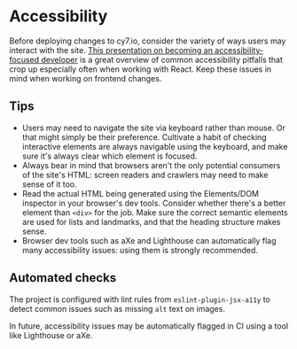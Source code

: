 
<Meta title="Guides / Accessibility" />

# Accessibility

Before deploying changes to cy7.io, consider the variety of ways users may interact with the site. [This presentation on becoming an accessibility-focused developer](https://noti.st/aitchiss/feJCV3) is a great overview of common accessibility pitfalls that crop up especially often when working with React. Keep these issues in mind when working on frontend changes.

## Tips

- Users may need to navigate the site via keyboard rather than mouse. Or that might simply be their preference. Cultivate a habit of checking interactive elements are always navigable using the keyboard, and make sure it's always clear which element is focused.
- Always bear in mind that browsers aren't the only potential consumers of the site's HTML: screen readers and crawlers may need to make sense of it too.
- Read the actual HTML being generated using the Elements/DOM inspector in your browser's dev tools. Consider whether there's a better element than `<div>` for the job. Make sure the correct semantic elements are used for lists and landmarks, and that the heading structure makes sense.
- Browser dev tools such as aXe and Lighthouse can automatically flag many accessibility issues: using them is strongly recommended.

## Automated checks

The project is configured with lint rules from `eslint-plugin-jsx-a11y` to detect common issues such as missing `alt` text on images.

In future, accessibility issues may be automatically flagged in CI using a tool like Lighthouse or aXe.
